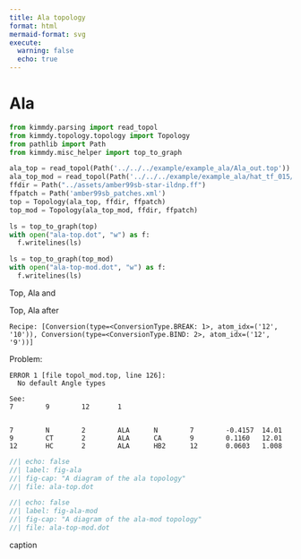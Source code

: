 ```yaml
---
title: Ala topology
format: html
mermaid-format: svg
execute:
  warning: false
  echo: true
---
```


# Ala

```python
from kimmdy.parsing import read_topol
from kimmdy.topology.topology import Topology
from pathlib import Path
from kimmdy.misc_helper import top_to_graph
```

```python
ala_top = read_topol(Path('../../../example/example_ala/Ala_out.top'))
ala_top_mod = read_topol(Path('../../../example/example_ala/hat_tf_015/5_recipe/topol_mod.top'))
ffdir = Path("../assets/amber99sb-star-ildnp.ff")
ffpatch = Path('amber99sb_patches.xml')
top = Topology(ala_top, ffdir, ffpatch)
top_mod = Topology(ala_top_mod, ffdir, ffpatch)

ls = top_to_graph(top) 
with open("ala-top.dot", "w") as f:
  f.writelines(ls)

ls = top_to_graph(top_mod) 
with open("ala-top-mod.dot", "w") as f:
  f.writelines(ls)
```

Top, Ala and

Top, Ala after

`Recipe: [Conversion(type=<ConversionType.BREAK: 1>, atom_idx=('12', '10')), Conversion(type=<ConversionType.BIND: 2>, atom_idx=('12', '9'))]`

Problem: 

```
ERROR 1 [file topol_mod.top, line 126]:
  No default Angle types

See:
7        9        12       1       


7        N        2        ALA      N        7        -0.4157  14.01   
9        CT       2        ALA      CA       9        0.1160   12.01   
12       HC       2        ALA      HB2      12       0.0603   1.008   
```



:::: {#fig-label layout="[[1,1]]"}

```dot
//| echo: false
//| label: fig-ala
//| fig-cap: "A diagram of the ala topology"
//| file: ala-top.dot
```

```dot
//| echo: false
//| label: fig-ala-mod
//| fig-cap: "A diagram of the ala-mod topology"
//| file: ala-top-mod.dot
```

caption
::::


